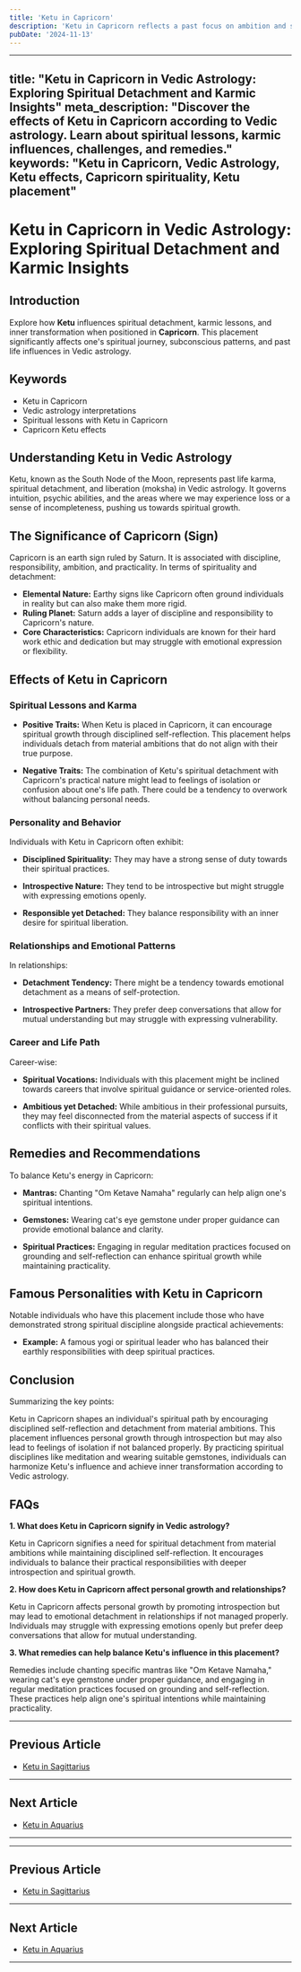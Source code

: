 ```yaml
---
title: 'Ketu in Capricorn'
description: 'Ketu in Capricorn reflects a past focus on ambition and societal status. Individuals may feel disillusioned with worldly achievements and are drawn towards inner fulfillment.'
pubDate: '2024-11-13'
---
```


---
title: "Ketu in Capricorn in Vedic Astrology: Exploring Spiritual Detachment and Karmic Insights"
meta_description: "Discover the effects of Ketu in Capricorn according to Vedic astrology. Learn about spiritual lessons, karmic influences, challenges, and remedies."
keywords: "Ketu in Capricorn, Vedic Astrology, Ketu effects, Capricorn spirituality, Ketu placement"
---

# Ketu in Capricorn in Vedic Astrology: Exploring Spiritual Detachment and Karmic Insights

## Introduction

Explore how **Ketu** influences spiritual detachment, karmic lessons, and inner transformation when positioned in **Capricorn**. This placement significantly affects one's spiritual journey, subconscious patterns, and past life influences in Vedic astrology.

## Keywords

- Ketu in Capricorn
- Vedic astrology interpretations
- Spiritual lessons with Ketu in Capricorn
- Capricorn Ketu effects

## Understanding Ketu in Vedic Astrology

Ketu, known as the South Node of the Moon, represents past life karma, spiritual detachment, and liberation (moksha) in Vedic astrology. It governs intuition, psychic abilities, and the areas where we may experience loss or a sense of incompleteness, pushing us towards spiritual growth.

## The Significance of Capricorn (Sign)

Capricorn is an earth sign ruled by Saturn. It is associated with discipline, responsibility, ambition, and practicality. In terms of spirituality and detachment:

- **Elemental Nature:** Earthy signs like Capricorn often ground individuals in reality but can also make them more rigid.
- **Ruling Planet:** Saturn adds a layer of discipline and responsibility to Capricorn's nature.
- **Core Characteristics:** Capricorn individuals are known for their hard work ethic and dedication but may struggle with emotional expression or flexibility.

## Effects of Ketu in Capricorn

### Spiritual Lessons and Karma

- **Positive Traits:** When Ketu is placed in Capricorn, it can encourage spiritual growth through disciplined self-reflection. This placement helps individuals detach from material ambitions that do not align with their true purpose.
  
- **Negative Traits:** The combination of Ketu's spiritual detachment with Capricorn's practical nature might lead to feelings of isolation or confusion about one's life path. There could be a tendency to overwork without balancing personal needs.

### Personality and Behavior

Individuals with Ketu in Capricorn often exhibit:

- **Disciplined Spirituality:** They may have a strong sense of duty towards their spiritual practices.
  
- **Introspective Nature:** They tend to be introspective but might struggle with expressing emotions openly.
  
- **Responsible yet Detached:** They balance responsibility with an inner desire for spiritual liberation.

### Relationships and Emotional Patterns

In relationships:

- **Detachment Tendency:** There might be a tendency towards emotional detachment as a means of self-protection.
  
- **Introspective Partners:** They prefer deep conversations that allow for mutual understanding but may struggle with expressing vulnerability.

### Career and Life Path

Career-wise:

- **Spiritual Vocations:** Individuals with this placement might be inclined towards careers that involve spiritual guidance or service-oriented roles.
  
- **Ambitious yet Detached:** While ambitious in their professional pursuits, they may feel disconnected from the material aspects of success if it conflicts with their spiritual values.

## Remedies and Recommendations

To balance Ketu's energy in Capricorn:

- **Mantras:** Chanting "Om Ketave Namaha" regularly can help align one's spiritual intentions.
  
- **Gemstones:** Wearing cat's eye gemstone under proper guidance can provide emotional balance and clarity.
  
- **Spiritual Practices:** Engaging in regular meditation practices focused on grounding and self-reflection can enhance spiritual growth while maintaining practicality.

## Famous Personalities with Ketu in Capricorn

Notable individuals who have this placement include those who have demonstrated strong spiritual discipline alongside practical achievements:

- **Example:** A famous yogi or spiritual leader who has balanced their earthly responsibilities with deep spiritual practices.

## Conclusion

Summarizing the key points:

Ketu in Capricorn shapes an individual's spiritual path by encouraging disciplined self-reflection and detachment from material ambitions. This placement influences personal growth through introspection but may also lead to feelings of isolation if not balanced properly. By practicing spiritual disciplines like meditation and wearing suitable gemstones, individuals can harmonize Ketu's influence and achieve inner transformation according to Vedic astrology.

## FAQs

**1. What does Ketu in Capricorn signify in Vedic astrology?**

Ketu in Capricorn signifies a need for spiritual detachment from material ambitions while maintaining disciplined self-reflection. It encourages individuals to balance their practical responsibilities with deeper introspection and spiritual growth.

**2. How does Ketu in Capricorn affect personal growth and relationships?**

Ketu in Capricorn affects personal growth by promoting introspection but may lead to emotional detachment in relationships if not managed properly. Individuals may struggle with expressing emotions openly but prefer deep conversations that allow for mutual understanding.

**3. What remedies can help balance Ketu's influence in this placement?**

Remedies include chanting specific mantras like "Om Ketave Namaha," wearing cat's eye gemstone under proper guidance, and engaging in regular meditation practices focused on grounding and self-reflection. These practices help align one's spiritual intentions while maintaining practicality.

---

## Previous Article
- [Ketu in Sagittarius](/blogs-md/0809_Ketu_in_Rashi/080909_Ketu_in_Sagittarius.mdx)

---

## Next Article
- [Ketu in Aquarius](/blogs-md/0809_Ketu_in_Rashi/080911_Ketu_in_Aquarius.mdx)

---
---

## Previous Article
- [Ketu in Sagittarius](080909_Ketu_in_Sagittarius.mdx)

---

## Next Article
- [Ketu in Aquarius](080911_Ketu_in_Aquarius.mdx)

---
